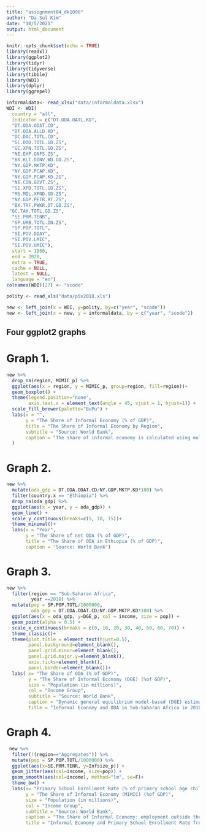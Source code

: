 ```yaml
---
title: "assignment04_dk1096"
author: "Da Sul Kim"
date: "10/5/2021"
output: html_document
---
```


```r
knitr::opts_chunk$set(echo = TRUE)
library(readxl)
library(ggplot2)
library(tidyr)
library(tidyverse)
library(tibble)
library(WDI)
library(dplyr)
library(ggrepel)
```

```r
informaldata<- read_xlsx("data/informaldata.xlsx")
WDI <- WDI(
  country = "all",
  indicator = c("DT.ODA.OATL.KD",
  "DT.ODA.ODAT.CD",
  "DT.ODA.ALLD.KD",
  "DC.DAC.TOTL.CD",
  "GC.DOD.TOTL.GD.ZS",
  "GC.XPN.TOTL.GD.ZS",
  "NE.EXP.GNFS.ZS",
  "BX.KLT.DINV.WD.GD.ZS",
  "NY.GDP.MKTP.KD",
  "NY.GDP.PCAP.KD",
  "NY.GDP.PCAP.KD.ZG",
  "NE.CON.GOVT.ZS",
  "SE.XPD.TOTL.GD.ZS",
  "MS.MIL.XPND.GD.ZS",
  "NY.GDP.PETR.RT.ZS",
  "BX.TRF.PWKR.DT.GD.ZS",
 "GC.TAX.TOTL.GD.ZS",
  "SE.PRM.TENR",
  "SP.URB.TOTL.IN.ZS",
  "SP.POP.TOTL",
  "SI.POV.DDAY",
  "SI.POV.LMIC",
  "SI.POV.UMIC"),
  start = 1960,
  end = 2020,
  extra = TRUE,
  cache = NULL,
  latest = NULL,
  language = "en")
colnames(WDI)[27] <- "scode"

polity <- read_xls("data/p5v2018.xls")

new <- left_join(x = WDI, y=polity, by=c("year", "scode"))
new <- left_join(x = new, y = informaldata, by = c("year", "scode"))
```

## Four ggplot2 graphs

# Graph 1. 
```r
new %>% 
  drop_na(region, MIMIC_p) %>% 
  ggplot(aes(x = region, y = MIMIC_p, group=region, fill=region))+
  geom_boxplot() +
  theme(legend.position="none",
        axis.text.x = element_text(angle = 45, vjust = 1, hjust=1)) +
  scale_fill_brewer(palette="BuPu") +
  labs(x = "",
       y = "The Share of Informal Economy (% of GDP)",
       title = "The Share of Informal Economy by Region",
       subtitle = "Source: World Bank",
       caption = "The share of informal economy is calculated using multiple indicators multiple causes model-based (MIMIC) estimates of informal output (% of official GDP)"
  )

```


# Graph 2.
```r
new %>% 
  mutate(oda_gdp = DT.ODA.ODAT.CD/NY.GDP.MKTP.KD*100) %>% 
  filter(country.x == "Ethiopia") %>%
  drop_na(oda_gdp) %>% 
  ggplot(aes(x = year, y = oda_gdp)) +
  geom_line() +
  scale_y_continuous(breaks=c(5, 10, 15))+
  theme_minimal()+
  labs(x = "Year",
       y = "The Share of net ODA (% of GDP)",
       title = "The Share of ODA in Ethiopia (% of GDP)",
       caption = "Source: World Bank")
```

# Graph 3.
```r
new %>% 
  filter(region == "Sub-Saharan Africa",
         year ==2010) %>% 
  mutate(pop = SP.POP.TOTL/1000000,
         oda_gdp = DT.ODA.ODAT.CD/NY.GDP.MKTP.KD*100) %>% 
  ggplot(aes(x = oda_gdp, y=DGE_p, col = income, size = pop)) +
  geom_point(alpha = 0.5) +
  scale_x_continuous(breaks = c(0, 10, 20, 30, 40, 50, 60, 70)) +
  theme_classic()+
  theme(plot.title = element_text(hjust=0.5),
        panel.background=element_blank(),
        panel.grid.minor=element_blank(),
        panel.grid.major.y=element_blank(),
        axis.ticks=element_blank(),
        panel.border=element_blank())+
  labs( x= "The Share of ODA (% of GDP)",
        y = "The Share of Informal Economy (DGE) (%of GDP)",
        size = "Population (in millions)",
        col = "Income Group",
        subtitle = "Source: World Bank",
        caption = "Dynamic general equilibrium model-based (DGE) estimates of informal output (% of official GDP)",
        title = "Informal Economy and ODA in Sub-Saharan Africa in 2010")
```

# Graph 4.
```r
 new %>% 
  filter(!(region=="Aggregates")) %>% 
  mutate(pop = SP.POP.TOTL/1000000) %>% 
  ggplot(aes(x=SE.PRM.TENR, y=Infsize_p)) +
  geom_jitter(aes(col=income, size=pop)) +
  geom_smooth(aes(col=income), method="lm", se=F)+
  theme_bw() +
  labs(x= "Primary School Enrollment Rate (% of primary school age children)",
       y = "The Share of Informal Economy (MIMIC) (%of GDP)",
       size = "Population (in millions)",
       col = "Income Group",
       subtitle = "Source: World Bank",
       caption = "The Share of Informal Economy: employment outside the formal sector (% of total employment; International Labour Organization; hamonized series)",
       title = "Informal Economy and Primary School Enrollment Rate from 1990 to 2000")
```



